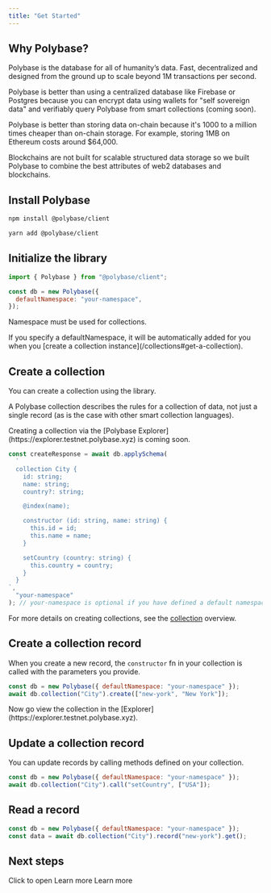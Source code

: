 ```yaml
---
title: "Get Started"
---
```


## Why Polybase?

Polybase is the database for all of humanity’s data. Fast, decentralized and
designed from the ground up to scale beyond 1M transactions per second.

Polybase is better than using a centralized database like Firebase or Postgres
because you can encrypt data using wallets for "self sovereign data" and
verifiably query Polybase from smart collections (coming soon).

Polybase is better than storing data on-chain because it's 1000 to a million
times cheaper than on-chain storage. For example, storing 1MB on Ethereum costs
around $64,000.

Blockchains are not built for scalable structured data storage so we built
Polybase to combine the best attributes of web2 databases and blockchains.

## Install Polybase

<CodeGroup>

```bash npm
npm install @polybase/client
```

```bash yarn
yarn add @polybase/client
```

</CodeGroup>

## Initialize the library

```js
import { Polybase } from "@polybase/client";

const db = new Polybase({
  defaultNamespace: "your-namespace",
});
```

<Warning>Namespace must be used for collections.</Warning>

<Info>
  If you specify a defaultNamespace, it will be automatically added for you when
  you [create a collection instance](/collections#get-a-collection).
</Info>

## Create a collection

You can create a collection using the library.

A Polybase collection describes the rules for a collection of data, not just a
single record (as is the case with other smart collection languages).

<Info>
  Creating a collection via the [Polybase
  Explorer](https://explorer.testnet.polybase.xyz) is coming soon.
</Info>

```js
const createResponse = await db.applySchema(
  `
  collection City {
    id: string;
    name: string;
    country?: string;

    @index(name);

    constructor (id: string, name: string) {
      this.id = id;
      this.name = name;
    }

    setCountry (country: string) {
      this.country = country;
    }
  }
`,
  "your-namespace"
); // your-namespace is optional if you have defined a default namespace
```

For more details on creating collections, see the [collection](/collections)
overview.

## Create a collection record

When you create a new record, the `constructor` fn in your collection is called
with the parameters you provide.

```js
const db = new Polybase({ defaultNamespace: "your-namespace" });
await db.collection("City").create(["new-york", "New York"]);
```

<Note>
  Now go view the collection in the
  [Explorer](https://explorer.testnet.polybase.xyz).
</Note>

## Update a collection record

You can update records by calling methods defined on your collection.

```js
const db = new Polybase({ defaultNamespace: "your-namespace" });
await db.collection("City").call("setCountry", ["USA"]);
```

## Read a record

```js
const db = new Polybase({ defaultNamespace: "your-namespace" });
const data = await db.collection("City").record("new-york").get();
```

## Next steps

<Card title="Read the Polybase Whitepaper" icon="file-lines" href="https://polybase.xyz/Polybase%5FA%5FDecentralised%5FQuery%5FIndex%5Fand%5FStorage%5FProtocol-v2.0.pdf">
  Click to open
</Card>

<Card title="Understand Collections" icon="table" href="/collections">
  Learn more
</Card>

<Card title="Known Issues" icon="bug" href="/known-issues">
  Learn more
</Card>
